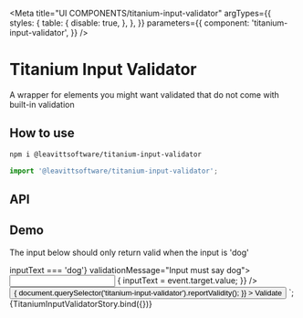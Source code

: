 
<Meta
  title="UI COMPONENTS/titanium-input-validator"
  argTypes={{
    styles: {
      table: {
        disable: true,
      },
    },
  }}
  parameters={{
    component: 'titanium-input-validator',
  }}
/>

# Titanium Input Validator

A wrapper for elements you might want validated that do not come with built-in validation

## How to use

```bash
npm i @leavittsoftware/titanium-input-validator
```

```js
import '@leavittsoftware/titanium-input-validator';
```

## API

<ArgsTable story={PRIMARY_STORY} />

## Demo

  <p>The input below should only return valid when the input is 'dog'</p>
  <titanium-input-validator .evaluator=${() => inputText === 'dog'} validationMessage="Input must say dog">
    <input
      @input=${event => {
        inputText = event.target.value;
      }}
    />
  </titanium-input-validator>
  <button
    @click=${() => {
      document.querySelector('titanium-input-validator').reportValidity();
    }}
  >
    Validate
  </button>
`;

<Canvas withToolbar>
  <Story name="Docs">{TitaniumInputValidatorStory.bind({})}</Story>
</Canvas>
